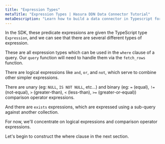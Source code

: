 ```yaml
---
title: "Expression Types"
metaTitle: "Expression Types | Hasura DDN Data Connector Tutorial"
metaDescription: "Learn how to build a data connector in Typescript for Hasura DDN"
---
```


In the SDK, these predicate expressions are given the TypeScript type `Expression`, and we can see that there are
several different types of expression.

These are all expression types which can be used in the `where` clause of a query. Our `query` function will need to
handle them via the `fetch_rows` function.

There are logical expressions like `and`, `or`, and `not`, which serve to combine other simpler expressions.

There are unary (eg: `NULL`, `IS NOT NULL`, etc...) and binary (eg: `=` (equal), `!=` (not-equal), `>` (greater-than),
`<` (less-than), `>=` (greater-or-equal)) comparison operator expressions.

And there are `exists` expressions, which are expressed using a sub-query against another collection.

For now, we'll concentrate on logical expressions and comparison operator expressions.

Let's begin to construct the where clause in the next section.
